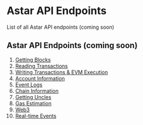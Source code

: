 # Astar API Endpoints

List of all Astar API endpoints (coming soon)

## Astar API Endpoints (coming soon)

1. [Getting Blocks]()
2. [Reading Transactions]()
3. [Writing Transactions & EVM Execution]()
4. [Account Information]()
5. [Event Logs]()
6. [Chain Information]()
7. [Getting Uncles]()
8. [Gas Estimation]()
9. [Web3]()
10. [Real-time Events]()